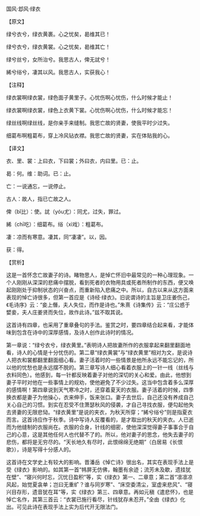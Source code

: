 

国风·邶风·绿衣

【原文】

绿兮衣兮，绿衣黄裹。心之忧矣，曷维其已！

绿兮衣兮，绿衣黄裳。心之忧矣，曷维其亡！

绿兮丝兮，女所治兮。我思古人，俾无訧兮！

絺兮绤兮，凄其以风。我思古人，实获我心！

【注释】

绿衣裳啊绿衣裳，绿色面子黄里子。心忧伤啊心忧伤，什么时候才能止！

绿衣裳啊绿衣裳，绿色上衣黄下裳。心忧伤啊心忧伤，什么时候才能忘！

绿丝线啊绿丝线，是你亲手来缝制。我思亡故的贤妻，使我平时少过失。

细葛布啊粗葛布，穿上冷风钻衣襟。我思亡故的贤妻，实在体贴我的心。

【译文】

衣、里、裳：上曰衣，下曰裳；外曰衣，内曰里。已：止。

曷：何。维：助词。已：止。

亡：一说通忘，一说停止。

古人：故人，指已亡故之人。

俾（bǐ比）：使。訧（yóu尤）：同尤，过失，罪过。

絺（chī吃）：细葛布。绤（xì戏）：粗葛布。

凄：凉而有寒意。凄其，同“凄凄”。以，因。

获：得。

【赏析】

这是一首怀念亡故妻子的诗。睹物思人，是悼亡怀旧中最常见的一种心理现象。一个人刚刚从深深的悲痛中摆脱，看到死者的衣物用具或死者所制作的东西，便又唤起刚刚处于抑制状态的兴奋点，而重新陷入悲痛之中。所以，自古以来从这方面来表现的悼亡诗很多，但第一首应是《诗经·绿衣》。旧说谓诗的主旨是卫庄姜伤己，《毛诗序》云：“妾上僭，夫人失位，而作是诗也。”朱熹《诗集传》云：“庄公惑于嬖妾，夫人庄姜贤而失位，故作此诗。”兹不取其说。

这首诗有四章，也采用了重章叠句的手法。鉴赏之时，要四章结合起来看，才能体味到包含在诗中的深厚感情，及诗人创作此诗时的情况。

第一章说：“绿兮衣兮，绿衣黄里。”表明诗人把故妻所作的衣服拿起来翻里翻面地看，诗人的心情是十分忧伤的。第二章“绿衣黄裳”与“绿衣黄里”相对为文，是说诗人把衣和裳都翻里翻面细心看。妻子活着时的一些情景是他所永远不能忘记的，所以他的忧愁也是永远摆不脱的。第三章写诗人细心看着衣服上的一针一线（丝线与衣料同色）。他感到，每一针都反映着妻子对他的深切的关心和爱。由此，他想到妻子平时对他在一些事情上的规劝，使他避免了不少过失。这当中包含着多么深厚的感情啊！第四章说到天气寒冷之时，还穿着夏天的衣服。妻子活着的时候，四季换衣都是妻子为他操心，衣来伸手，饭来张口。妻子去世后，自己还没有养成自己关心自己的习惯。到实在忍受不住萧瑟秋风的侵袭，才自己寻找衣服，便勾起他失去贤妻的无限悲恸。“绿衣黄里”是说的夹衣，为秋天所穿；“絺兮绤兮”则是指夏衣而言。这首诗应作于秋季。诗中写诗人反覆看的，是才取出的秋天的夹衣。人已逝而为他缝制的衣服尚在。衣服的合身，针线的细密，使他深深觉得妻子事事合于自己的心意，这是其他任何人也代替不了的。所以，他对妻子的思念，他失去妻子的悲伤，都将是无穷尽的。“天长地久有尽时，此恨绵绵无绝期”（白居易《长恨歌》），诗是写得十分感人的。

这首诗在文学史上有较大的影响。晋潘岳《悼亡诗》很出名，其实在表现手法上是受《绿衣》影响的。如其第一首“帏屏无仿佛，翰墨有余迹；流芳未及歇，遗挂犹在壁”、“寝兴何时忘，沉忧日盈积”等，实《绿衣》第一、二章意；第二首“凛凛凉风起，始觉夏衾单；岂曰无重纩？谁与同岁寒”、“床空委清尘，室虚来悲风”、“寝兴目存形，遗音犹在耳”等，实《绿衣》第三、四章意。再如元稹《遣悲怀》，也是悼亡名作，其第三首云：“衣裳已施行看尽，针线犹存未忍开。”全由《绿衣》化出。可见此诗在表现手法上实为后代开无限法门。

